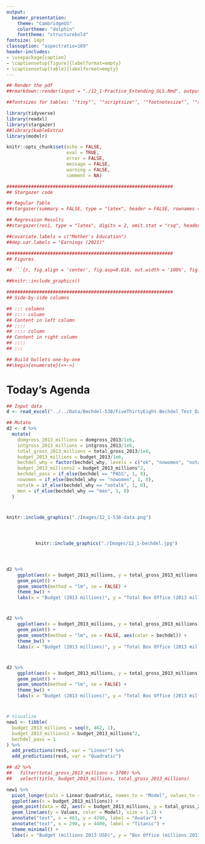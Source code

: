 ```yaml
---
output:
  beamer_presentation:
    theme: "CambridgeUS"
    colortheme: "dolphin"
    fonttheme: "structurebold"
fontsize: 14pt
classoption: "aspectratio=169"
header-includes:
- \usepackage{caption}
- \captionsetup[figure]{labelformat=empty}
- \captionsetup[table]{labelformat=empty}
---
```


```r
## Render the pdf
##rmarkdown::render(input = "./12_1-Practice_Extending_OLS.Rmd", output_file = "./12_1-Practice_Extending_OLS.pdf")

##fontsizes for tables: ‘"tiny"’, ‘"scriptsize"’, ‘"footnotesize"’, ‘"small"’, ‘"normalsize"’, ‘"large"’, ‘"Large"’, ‘"LARGE"’, ‘"huge"’, ‘"Huge"’

library(tidyverse)
library(readxl)
library(stargazer)
##library(kableExtra)
library(modelr)

knitr::opts_chunk$set(echo = FALSE,
                      eval = TRUE,
                      error = FALSE,
                      message = FALSE,
                      warning = FALSE,
                      comment = NA)

#############################################################
## Stargazer code

## Regular Table
##stargazer(summary = FALSE, type = "latex", header = FALSE, rownames = FALSE, float = FALSE)

## Regression Results
##stargazer(res1, type = "latex", digits = 2, omit.stat = "rsq", header = FALSE, font.size = "footnotesize", star.cutoffs = .05, notes = "*p < 0.05", notes.append = FALSE, dep.var.caption = "", float = FALSE)

##covariate.labels = c("Mother's Education")
##dep.var.labels = "Earnings (2021)"

#############################################################
## Figures

## ```{r, fig.align = 'center', fig.asp=0.618, out.width = '100%', fig.width = 7}

##knitr::include_graphics()

#############################################################
## Side-by-side columns

## ::: columns
## :::: column
## Content in left column
## ::::
## :::: column
## Content in right column
## ::::
## :::

## Build bullets one-by-one
##\begin{enumerate}[<+->]

```


# Today's Agenda
\begin{large}

Practice extending the OLS Regression

\begin{enumerate}

\item Dummy predictors
\item Categorical predictors
\item Transforming the variables
\item Transforming the model

\end{enumerate}

\end{large}

\vspace{.25in}

\begin{center}
Justin Leinaweaver (Spring 2022)
\end{center}

```r
## Input data
d <- read_excel("../../Data/Bechdel-538/FiveThirtyEight-Bechdel_Test_Data.xlsx", na = "NA")

## Mutate
d2 <- d %>%
  mutate(
    domgross_2013_millions = domgross_2013/1e6,
    intgross_2013_millions = intgross_2013/1e6,
    total_gross_2013_millions = total_gross_2013/1e6,
    budget_2013_millions = budget_2013/1e6,
    bechdel_why = factor(bechdel_why, levels = c("ok", "nowomen", "notalk", "men")),
    budget_2013_millions2 = budget_2013_millions^2,
    bechdel_pass = if_else(bechdel == "PASS", 1, 0),
    nowomen = if_else(bechdel_why == "nowomen", 1, 0),
    notalk = if_else(bechdel_why == "notalk", 1, 0),
    men = if_else(bechdel_why == "men", 1, 0)
  )
```


# 
\begin{center}
\textbf{Hickey, W. (2014, Apr 1). The Dollar-And-Cents Case Against Hollywood’s Exclusion of Women. FiveThirtyEight.}
\end{center}

```r
knitr::include_graphics("./Images/12_1-538-data.png")
```


# 
\begin{columns}
\begin{column}{.6\textwidth}
\vspace{.5in}
\begin{Large}
\begin{center}
\textbf{The Bechdel Test: Sexism at the Movies}
\end{center}
\end{Large}

\end{column}

\begin{column}{.4\textwidth}
```r
knitr::include_graphics("./Images/12_1-bechdel.jpg")
```
\end{column}
\end{columns}


# 
::: columns
:::: column
\begin{Large}
\begin{center}
\textbf{The Bechdel Test: Sexism at the Movies}

\vspace{.5in}

Let's explore!
\end{center}
\end{Large}

\vspace{.25in}

\begin{itemize}
\item Top 10 movies pass the test?
\item Top 20?
\item Any surprises?
\end{itemize}
::::
:::: column
```r
knitr::include_graphics("./Images/12_1-bechdel.jpg")
```
::::
:::



# 
\begin{Large}
\begin{center}
\textbf{Do sexist movies (Bechdel = Fail) make more money at the box office?}
\end{center}

\vspace{.5in}

\begin{itemize}
\item Regress total\_gross\_2013 on bechdel
\end{itemize}

\end{Large}


# 
\begin{center}
```r
##########
## Exercise 1
res1 <- d2 %>% lm(data = ., total_gross_2013_millions ~ bechdel_pass)

stargazer(res1, digits = 2, omit.stat = "rsq", star.cutoffs = .05, notes = "*p<0.05", notes.append = FALSE, dep.var.caption = "", dep.var.labels = c("Box Office (millions)"), header = FALSE, float = FALSE, font.size = "small")
```
\end{center}




# 
\begin{large}
\begin{center}
\textbf{Is the international market more sexist then the domestic market?}
\end{center}

\vspace{.5in}

Fit and evaluate the following two models:

\begin{itemize}
\item Model 1: Regress domgross\_2013 on bechdel
\item Model 2: Regress intgross\_2013 on bechdel
\end{itemize}

\end{large}


# 
\begin{center}
```r
##########
## Exercise 2
res2 <- d2 %>% lm(data = ., domgross_2013_millions ~ bechdel_pass)
res3 <- d2 %>% lm(data = ., intgross_2013_millions ~ bechdel_pass)

stargazer(res1, res2, res3, digits = 2, omit.stat = "rsq", star.cutoffs = .05, notes = "*p<0.05", notes.append = FALSE, dep.var.caption = "", dep.var.labels = c("Box Office (millions)", "Domestic", "International"), header = FALSE, float = FALSE, font.size = "footnotesize")
```
\end{center}



# 
\begin{large}

\begin{center}
\textbf{What kinds of sexism make the most money at the box office?}
\end{center}

\vspace{.25in}

\textbf{bechdel\_why}

\begin{enumerate}
\item nowomen = Fewer than two women
\item notalk = Women don't talk to each other
\item men = Women only talk about men
\item ok = Passes the test
\end{enumerate}

\end{large}



# 
\begin{large}

\begin{center}
\textbf{What kinds of sexism make the most money at the box office?}
\end{center}

\vspace{.25in}

\begin{enumerate}
\item Convert bechdel\_why to three dummies: nowomen, notalk and men (Baseline = "ok")

\item Regress total\_gross\_2013 on bechdel\_why dummies
\end{enumerate}

\end{large}



# 
\begin{center}
```r
##########
## Exercise 3
res4 <- d2 %>% lm(data = ., total_gross_2013_millions ~ nowomen + notalk + men)

stargazer(res4, digits = 2, omit.stat = "rsq", star.cutoffs = .05, notes = "*p<0.05", notes.append = FALSE, dep.var.caption = "", dep.var.labels = c("Box Office (millions)"), header = FALSE, float = FALSE, font.size = "footnotesize")
```
\end{center}



# 
\begin{large}

\begin{center}
\textbf{Is box office about sexism or budget size?}
\end{center}
\end{large}

```r
d2 %>%
    ggplot(aes(x = budget_2013_millions, y = total_gross_2013_millions)) +
    geom_point() +
    geom_smooth(method = "lm", se = FALSE) +
    theme_bw() +
    labs(x = "Budget (2013 millions)", y = "Total Box Office (2013 millions)")
```
\begin{itemize}
\item Regress total\_gross\_2013 on bechdel and budget\_2013\_millions
\end{itemize}



# 
\begin{center}
```r
##########
## Exercise 3
res5 <- d2 %>% lm(data = ., total_gross_2013_millions ~ bechdel_pass + budget_2013_millions)

stargazer(res1, res5, digits = 2, omit.stat = "rsq", star.cutoffs = .05, notes = "*p<0.05", notes.append = FALSE, dep.var.caption = "", dep.var.labels = c("Box Office (millions)"), header = FALSE, float = FALSE, font.size = "footnotesize")
```
\end{center}



#
```r
d2 %>%
    ggplot(aes(x = budget_2013_millions, y = total_gross_2013_millions)) +
    geom_point() +
    geom_smooth(method = "lm", se = FALSE, aes(color = bechdel)) +
    theme_bw() +
    labs(x = "Budget (2013 millions)", y = "Total Box Office (2013 millions)")
```


# 
\begin{large}

\begin{center}
\textbf{Is box office about sexism or budget size?}
\end{center}
\end{large}

```r
d2 %>%
    ggplot(aes(x = budget_2013_millions, y = total_gross_2013_millions)) +
    geom_point() +
    geom_smooth(method = "lm", se = FALSE) +
    theme_bw() +
    labs(x = "Budget (2013 millions)", y = "Total Box Office (2013 millions)")
```
\begin{itemize}
\item Redo the last model but include a quadratic function of budget\_2013\_millions
\end{itemize}



# 
\begin{center}
```r
##########
res6 <- d2 %>% lm(data = ., total_gross_2013_millions ~ bechdel_pass + budget_2013_millions + budget_2013_millions2)

stargazer(res5, res6, digits = 2, omit.stat = "rsq", star.cutoffs = .05, notes = "*p<0.05", notes.append = FALSE, dep.var.caption = "", dep.var.labels = c("Box Office (millions)"), header = FALSE, float = FALSE, font.size = "scriptsize")
```
\end{center}



# 
```r
# Visualize
new1 <- tibble(
  budget_2013_millions = seq(0, 462, 1),
  budget_2013_millions2 = budget_2013_millions^2,
  bechdel_pass = 1
) %>%
  add_predictions(res5, var = "Linear") %>%
  add_predictions(res6, var = "Quadratic")

## d2 %>%
##   filter(total_gross_2013_millions > 3700) %>%
##   select(title, budget_2013_millions, total_gross_2013_millions)

new1 %>%
  pivot_longer(cols = Linear:Quadratic, names_to = "Model", values_to = "Values") %>%
  ggplot(aes(x = budget_2013_millions)) +
  geom_point(data = d2, aes(x = budget_2013_millions, y = total_gross_2013_millions), alpha = .5) +
  geom_line(aes(y = Values, color = Model), size = 1.2) +
  annotate("text", x = 461, y = 4200, label = "Avatar") +
  annotate("text", x = 290, y = 4400, label = "Titanic") +
  theme_minimal() +
  labs(x = "Budget (millions 2013 USD)", y = "Box Office (millions 2013 USD)")
```
